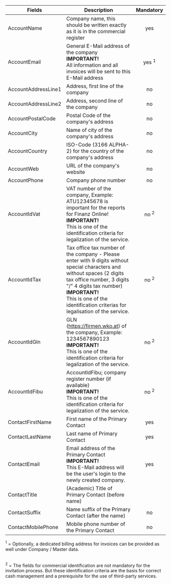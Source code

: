 
| Fields | Description                                                                                                                         | Mandatory |
|------------------------|-------------------------------------------------------------------------------------------------------------------------------------|:---------:|
| AccountName            | Company name, this should be written exactly as it is in the commercial register                                                    | yes       |
| AccountEmail           | General E-Mail address of the company<br />**IMPORTANT!**<br />All information and all invoices will be sent to this E-Mail address | yes <sup>1</sup>       |
| AccountAddressLine1    | Address, first line of the company                                                                                                  | no        |
| AccountAddressLine2    | Address, second line of the company                                                                                                 | no        |
| AccountPostalCode      | Postal Code of the company's address                                                                                                             | no         |
| AccountCity            | Name of city of the company's address                                                                                               | no        |
| AccountCountry         | ISO-Code (3166 ALPHA-2) for the country of the company's address                                                                                                                | no        |
| AccountWeb             | URL of the company's website                                                                                                        | no        |
| AccountPhone           | Company phone number                                                                                                                | no        |
| AccountIdVat           | VAT number of the company, Example: ATU12345678 is important for the reports for Finanz Online!<br />**IMPORTANT!**<br />This is one of the identification criteria for legalization of the service.                              |no <sup>2</sup>      |
| AccountIdTax           | Tax office tax number of the company - Please enter with 9 digits without special characters and without spaces (2 digits tax office number, 3 digits "/" 4 digits tax number)<br />**IMPORTANT!**<br />This is one of the identification criterias for legalisation of the service.                              |no <sup>2</sup>      |
| AccountIdGln           | GLN  (https://firmen.wko.at) of the company, Example: 1234567890123 <br />**IMPORTANT!**<br />This is one of the identification criteria for legalization of the service.                              |no <sup>2</sup>      |
| AccountIdFibu          | AccountIdFibu; company register number (if available) <br />**IMPORTANT!**<br />This is one of the identification criteria for legalization of the service.                              |no <sup>2</sup>      |
| ContactFirstName       | First name of the Primary Contact                                                                                                   | yes       |
| ContactLastName        | Last name of Primary Contact                                                                                                        | yes       |
| ContactEmail           | Email address of the Primary Contact<br />**IMPORTANT!**<br />This E-Mail address will be the user's login to the newly created company. | yes       |
| ContactTitle           | (Academic) Title of Primary Contact (before name)  
| ContactSuffix          | Name suffix of the Primary Contact (after the name)                                                                                    | no        |
| ContactMobilePhone     | Mobile phone number of the Primary Contact                                                                                          | no        |

<sup>1</sup> = Optionally, a dedicated billing address for invoices can be provided as well under Company / Master data.  
<br/>

<sup>2</sup> = The fields for commercial identification are not mandatory for the invitation process. But these identification criteria are the basis for correct cash management and a prerequisite for the use of third-party services.  
